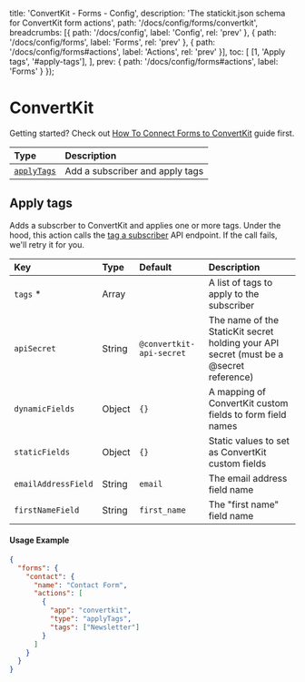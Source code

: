 
  title: 'ConvertKit - Forms - Config',
  description: 'The statickit.json schema for ConvertKit form actions',
  path: '/docs/config/forms/convertkit',
  breadcrumbs: [{
    path: '/docs/config',
    label: 'Config',
    rel: 'prev'
  }, {
    path: '/docs/config/forms',
    label: 'Forms',
    rel: 'prev'
  }, {
    path: '/docs/config/forms#actions',
    label: 'Actions',
    rel: 'prev'
  }],
  toc: [
    [1, 'Apply tags', '#apply-tags'],
  ],
  prev: {
    path: '/docs/config/forms#actions',
    label: 'Forms'
  }
});

# ConvertKit

Getting started? Check out <a href="/guides/convertkit" className="font-semibold text-indigo-600">How To Connect Forms to ConvertKit</a> guide first.

| Type                              | Description                                                  |
| :-------------------------------- | :----------------------------------------------------------- |
| [`applyTags`](#apply-tags)        | Add a subscriber and apply tags                              |

## Apply tags

Adds a subscrber to ConvertKit and applies one or more tags. Under the hood, this action calls the [tag a subscriber](https://developers.convertkit.com/#tag-a-subscriber) API endpoint. If the call fails, we'll retry it for you.

| Key                        | Type                     | Default                        | Description                                                  |
| :------------------------- | :----------------------- | :----------------------------- | :----------------------------------------------------------- |
| `tags` *                   | Array                    |                                | A list of tags to apply to the subscriber                    |
| `apiSecret`                | String                   | `@convertkit-api-secret`       | The name of the StaticKit secret holding your API secret (must be a @secret reference) |
| `dynamicFields`            | Object                   | `{}`                           | A mapping of ConvertKit custom fields to form field names    |
| `staticFields`             | Object                   | `{}`                           | Static values to set as ConvertKit custom fields             |
| `emailAddressField`        | String                   | `email`                        | The email address field name                                 |
| `firstNameField`           | String                   | `first_name`                   | The "first name" field name                                  |

#### Usage Example

```json
{
  "forms": {
    "contact": {
      "name": "Contact Form",
      "actions": [
        {
          "app": "convertkit",
          "type": "applyTags",
          "tags": ["Newsletter"]
        }
      ]
    }
  }
}
```
